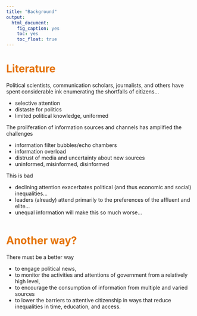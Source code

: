 ```yaml
---
title: "Background"
output: 
  html_document: 
    fig_caption: yes
    toc: yes
    toc_float: true
---
```


<style type="text/css">

h1.title {
  font-size: 38px;
  color: #232D4B;
}
h1 { /* Header 1 */
  font-size: 28px;
  color: #E57200;
}
h2 { /* Header 2 */
    font-size: 22px;
  color: #666666;
}
h3 { /* Header 3 */
  font-size: 18px;
  font-family: "Times New Roman", Times, serif;
  color: #141E3C;
}
</style>

# Literature

Political scientists, communication scholars, journalists, and others have spent considerable ink enumerating the shortfalls of citizens...

 - selective attention
 - distaste for politics
 - limited political knowledge, uniformed

The proliferation of information sources and channels has amplified the challenges

 - information filter bubbles/echo chambers
 - information overload
 - distrust of media and uncertainty about new sources
 - uninformed, misinformed, disinformed
 
This is bad 

 - declining attention exacerbates political (and thus economic and social) inequalities...
 - leaders (already) attend primarily to the preferences of the affluent and elite...
 - unequal information will make this so much worse...
 
<div style="margin-bottom:50px;">
</div>

# Another way?

There must be a better way

 - to engage political news, 
 - to monitor the activities and attentions of government from a relatively high level, 
 - to encourage the consumption of information from multiple and varied sources
 - to lower the barriers to attentive citizenship in ways that reduce inequalities in time, education, and access.

